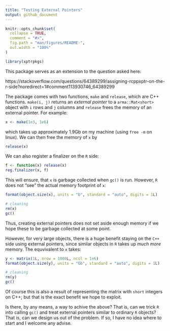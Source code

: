 ```yaml
---
title: "Testing External Pointers"
output: github_document
---
```


<!-- README.md is generated from README.Rmd. Please edit that file -->

```r
knitr::opts_chunk$set(
  collapse = TRUE,
  comment = "#>",
  fig.path = "man/figures/README-",
  out.width = "100%"
)
```

```r
library(xptrpkgs)
```

This package serves as an extension to the question asked here:

https://stackoverflow.com/questions/64389299/assigning-rcppxptr-on-the-r-side?noredirect=1#comment113930746_64389299

The package comes with two functions, `make` and `release`, which are C++ functions. `make(i, j)` returns an _external pointer_ to a `arma::Mat<short>` object with `i` rows and `j` columns and `release` frees the memory of an external pointer. For example:

```r
x <- make(1e3, 1e6)
```

which takes up approximately 1.9Gb on my machine (using `free -m` on linux). We can then free the memory of `x` by

```r
release(x)
```

We can also register a finalizer on the `R` side:

```r
f <- function(x) release(x)
reg.finalizer(x, f)
```

This will ensure, that `x` is garbage collected when `gc()` is run. However, `R` does not "see" the actual memory footprint of `x`:

```r
format(object.size(x), units = "b", standard = "auto", digits = 1L)

# cleaning
rm(x)
gc()
```

Thus, creating external pointers does not set aside enough memory if we hope these to be garbage collected at some point.

However, for very large objects, there is a huge benefit staying on the `C++` side using external pointers, since similar objects in `R` takes up *much more* memory. The equvivalent to `x` takes:

```r
y <- matrix(1L, nrow = 1000L, ncol = 1e6)
format(object.size(y), units = "Gb", standard = "auto", digits = 1L)

# cleaning
rm(y)
gc()
```

Of course this is also a result of representing the matrix with `short` integers on C++; but that is the exact benefit we hope to exploit.

Is there, by any means, a way to achive the above? That is, can we trick `R` into calling `gc()` and treat external pointers similar to ordinary `R` objects? That is, can we design us out of the problem. If so, I have no idea where to start and I welcome any advise.
